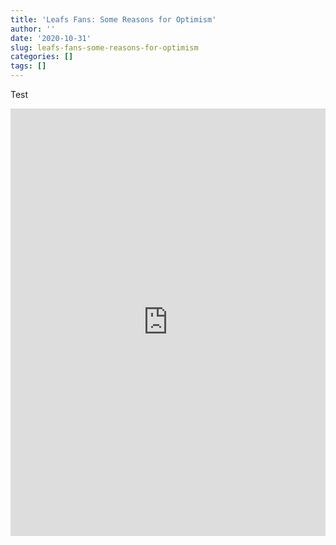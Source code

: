 ```yaml
---
title: 'Leafs Fans: Some Reasons for Optimism'
author: ''
date: '2020-10-31'
slug: leafs-fans-some-reasons-for-optimism
categories: []
tags: []
---
```


Test

<iframe width="100%" height="684" frameborder="0"
  src="https://observablehq.com/embed/@hockeyfan22/multi-line-chart?cell=chart"></iframe>